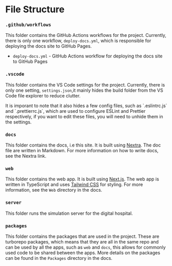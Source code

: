 # File Structure


<FileTree>
  <FileTree.Folder name=".github/workflows" />
  <FileTree.Folder name=".vscode" />
  <FileTree.Folder name="docs" />
  <FileTree.Folder name="web" />
  <FileTree.Folder name="servers" />
  <FileTree.Folder name="packages" defaultOpen>
    <FileTree.Folder name="charts" />
    <FileTree.Folder name="ui" />
    <FileTree.Folder name="tailwind-config" />
    <FileTree.Folder name="eslint-config-custom" />
  </FileTree.Folder>
</FileTree>

### `.github/workflows`

This folder contains the GitHub Actions workflows for the project. Currently, there is only one workflow, `deploy-docs.yml`, which is responsible for deploying the docs site to GitHub Pages.

- `deploy-docs.yml` - GitHub Actions workflow for deploying the docs site to GitHub Pages

### `.vscode`

This folder contains the VS Code settings for the project. Currently, there is only one setting, `settings.json`,it mainly hides the build folder from the VS Code file explorer to reduce clutter.


<Callout>
  It is imporant to note that it also hides a few config files, such as
  `.eslintrc.js` and `.prettierrc.js`, which are used to configure ESLint and
  Prettier respectively, if you want to edit these files, you will need to
  unhide them in the settings.
</Callout>

### `docs`

This folder contains the docs, i.e this site. It is built using [Nextra](nextra.site). The doc file are written in Markdown. For more information on how to write docs, see the Nextra link.

### `web`

This folder contains the web app. It is built using [Next.js](https://nextjs.org/). The web app is written in TypeScript and uses [Tailwind CSS](https://tailwindcss.com/) for styling. For more information, see the `Web` directory in the docs.

### `server`

This folder runs the simulation server for the digital hospital.

### `packages`

This folder contains the packages that are used in the project. These are turborepo packages, which means that they are all in the same repo and can be used by all the apps, such as `web` and `docs`, this allows for commonly used code to be shared between the apps. More details on the packages can be found in the `Packages` directory in the docs.
